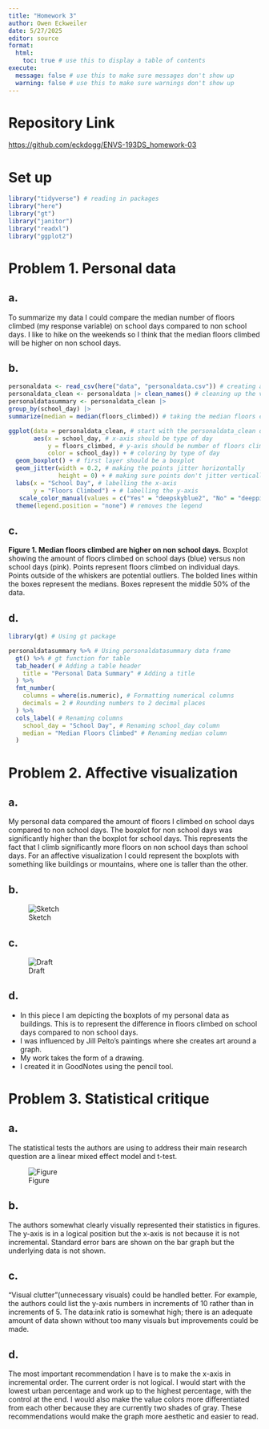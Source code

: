 ```yaml
---
title: "Homework 3"
author: Owen Eckweiler
date: 5/27/2025
editor: source
format:
  html:
    toc: true # use this to display a table of contents
execute:
  message: false # use this to make sure messages don't show up
  warning: false # use this to make sure warnings don't show up
---
```


# Repository Link

<https://github.com/eckdogg/ENVS-193DS_homework-03>


# Set up

```r
library("tidyverse") # reading in packages
library("here")
library("gt")
library("janitor")
library("readxl")
library("ggplot2")
```


# Problem 1. Personal data

## a.

To summarize my data I could compare the median number of floors climbed (my response variable) on school days compared to non school days. I like to hike on the weekends so I think that the median floors climbed will be higher on non school days. 

## b.

```r
personaldata <- read_csv(here("data", "personaldata.csv")) # creating an object called "personaldata" from my csv
personaldata_clean <- personaldata |> clean_names() # cleaning up the variable names
personaldatasummary <- personaldata_clean |> 
group_by(school_day) |> 
summarize(median = median(floors_climbed)) # taking the median floors climbed based on type of day

ggplot(data = personaldata_clean, # start with the personaldata_clean data frame
       aes(x = school_day, # x-axis should be type of day
           y = floors_climbed, # y-axis should be number of floors climbed 
           color = school_day)) + # coloring by type of day
  geom_boxplot() + # first layer should be a boxplot
  geom_jitter(width = 0.2, # making the points jitter horizontally
              height = 0) + # making sure points don't jitter vertically
  labs(x = "School Day", # labelling the x-axis
       y = "Floors Climbed") + # labelling the y-axis
   scale_color_manual(values = c("Yes" = "deepskyblue2", "No" = "deeppink2"))  + # manually setting colors
  theme(legend.position = "none") # removes the legend
```

## c.

**Figure 1. Median floors climbed are higher on non school days.** Boxplot showing the amount of floors climbed on school days (blue) versus non school days (pink). Points represent floors climbed on individual days. Points outside of the whiskers are potential outliers. The bolded lines within the boxes represent the medians. Boxes represent the middle 50% of the data.

## d.

```r
library(gt) # Using gt package

personaldatasummary %>% # Using personaldatasummary data frame
  gt() %>% # gt function for table
  tab_header( # Adding a table header
    title = "Personal Data Summary" # Adding a title
  ) %>%
  fmt_number( 
    columns = where(is.numeric), # Formatting numerical columns
    decimals = 2 # Rounding numbers to 2 decimal places
  ) %>%
  cols_label( # Renaming columns
    school_day = "School Day", # Renaming school_day column
    median = "Median Floors Climbed" # Renaming median column
  )
```


# Problem 2. Affective visualization

## a.

My personal data compared the amount of floors I climbed on school days compared to non school days. The boxplot for non school days was significantly higher than the boxplot for school days. This represents the fact that I climb significantly more floors on non school days than school days. For an affective visualization I could represent the boxplots with something like buildings or mountains, where one is taller than the other.

## b.

![Sketch](homework3sketch.JPEG)

## c.

![Draft](homework3draft.JPEG)

## d.

- In this piece I am depicting the boxplots of my personal data as buildings. This is to represent the difference in floors climbed on school days compared to non school days. 
- I was influenced by Jill Pelto's paintings where she creates art around a graph. 
- My work takes the form of a drawing. 
- I created it in GoodNotes using the pencil tool.


# Problem 3. Statistical critique

## a.

The statistical tests the authors are using to address their main research question are a linear mixed effect model and t-test.

![Figure](homework3figure.jpeg)

## b.

The authors somewhat clearly visually represented their statistics in figures. The y-axis is in a logical position but the x-axis is not because it is not incremental. Standard error bars are shown on the bar graph but the underlying data is not shown.

## c.

"Visual clutter"(unnecessary visuals) could be handled better. For example, the authors could list the y-axis numbers in increments of 10 rather than in increments of 5. The data:ink ratio is somewhat high; there is an adequate amount of data shown without too many visuals but improvements could be made.

## d.

The most important recommendation I have is to make the x-axis in incremental order. The current order is not logical. I would start with the lowest urban percentage and work up to the highest percentage, with the control at the end. I would also make the value colors more differentiated from each other because they are currently two shades of gray. These recommendations would make the graph more aesthetic and easier to read.

